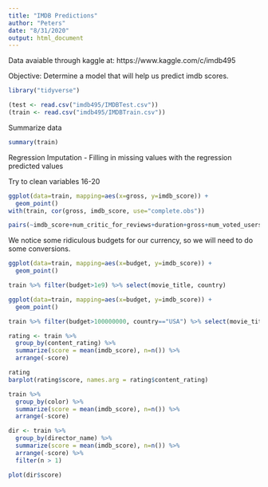 ```yaml
---
title: "IMDB Predictions"
author: "Peters"
date: "8/31/2020"
output: html_document
---
```


Data avaiable through kaggle at: https://www.kaggle.com/c/imdb495

Objective: Determine a model that will help us predict imdb scores.

```r
library("tidyverse")
```

```r
(test <- read.csv("imdb495/IMDBTest.csv"))
(train <- read.csv("imdb495/IMDBTrain.csv"))
```

Summarize data

```r
summary(train)
```

Regression Imputation - Filling in missing values with the regression predicted values

Try to clean variables 16-20

```r
ggplot(data=train, mapping=aes(x=gross, y=imdb_score)) +
  geom_point()
with(train, cor(gross, imdb_score, use="complete.obs"))
```
























```r
pairs(~imdb_score+num_critic_for_reviews+duration+gross+num_voted_users+num_user_for_reviews+budget+title_year+aspect_ratio, data = train)

```


We notice some ridiculous budgets for our currency, so we will need to do some conversions.
```r
ggplot(data=train, mapping=aes(x=budget, y=imdb_score)) +
  geom_point()

train %>% filter(budget>1e9) %>% select(movie_title, country)
```


```r
ggplot(data=train, mapping=aes(x=budget, y=imdb_score)) +
  geom_point()

train %>% filter(budget>100000000, country=="USA") %>% select(movie_title, country)
```

```r
rating <- train %>%
  group_by(content_rating) %>%
  summarize(score = mean(imdb_score), n=n()) %>%
  arrange(-score)

rating
barplot(rating$score, names.arg = rating$content_rating)
```


```r
train %>%
  group_by(color) %>%
  summarize(score = mean(imdb_score), n=n()) %>%
  arrange(-score)

```

```r

dir <- train %>%
  group_by(director_name) %>%
  summarize(score = mean(imdb_score), n=n()) %>%
  arrange(-score) %>%
  filter(n > 1)

plot(dir$score)
```

